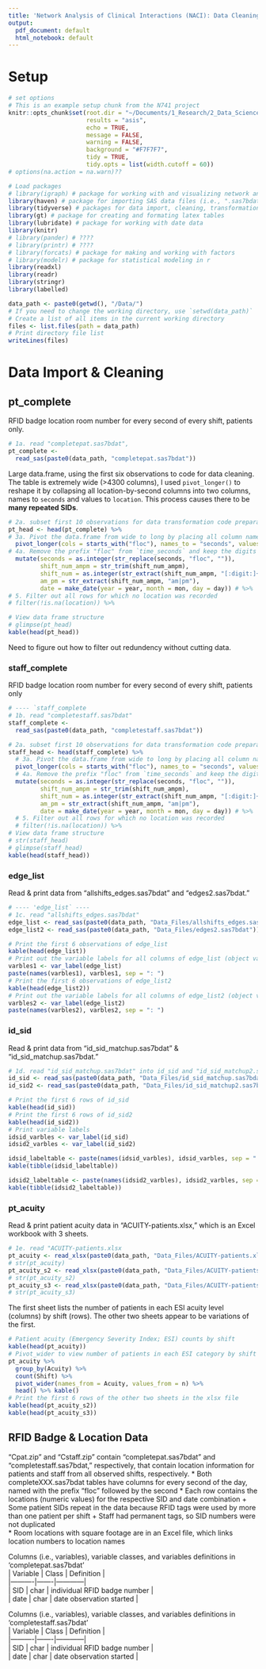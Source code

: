 ```yaml
---
title: 'Network Analysis of Clinical Interactions (NACI): Data Cleaning Log'
output:
  pdf_document: default
  html_notebook: default
---  
```


# Setup  

```r
# set options
# This is an example setup chunk from the N741 project
knitr::opts_chunk$set(root.dir = "~/Documents/1_Research/2_Data_Science/0_Projects/1_NACI/Data",
                      results = "asis",
                      echo = TRUE,
                      message = FALSE,
                      warning = FALSE,
                      background = "#F7F7F7",
                      tidy = TRUE,
                      tidy.opts = list(width.cutoff = 60))
# options(na.action = na.warn)??

```

```r
# Load packages
# library(igraph) # package for working with and visualizing network analysis objectve
library(haven) # package for importing SAS data files (i.e., ".sas7bdat")
library(tidyverse) # packages for data import, cleaning, transformation, and analysis
library(gt) # package for creating and formating latex tables
library(lubridate) # package for working with date data
library(knitr)
# library(pander) # ????
# library(printr) # ????
# library(forcats) # package for making and working with factors
# library(modelr) # package for statistical modeling in r
library(readxl)
library(readr)
library(stringr)
library(labelled)
```

```r
data_path <- paste0(getwd(), "/Data/")
# If you need to change the working directory, use `setwd(data_path)`
# Create a list of all items in the current working directory
files <- list.files(path = data_path)
# Print directory file list
writeLines(files)
```

# Data Import & Cleaning  

## pt_complete  
RFID badge location room number for every second of every shift, patients only.  

```r
# 1a. read "completepat.sas7bdat",  
pt_complete <- 
  read_sas(paste0(data_path, "completepat.sas7bdat"))

```
Large data.frame, using the first six observations to code for data cleaning. The table is extremely wide (>4300 columns), I used `pivot_longer()` to reshape it by collapsing all location-by-second columns into two columns, names to `seconds` and values to `location`. This process causes there to be __many repeated SIDs__.  
```r
# 2a. subset first 10 observations for data transformation code preparation
pt_head <- head(pt_complete) %>% 
# 3a. Pivot the data.frame from wide to long by placing all column names that start with "floc" into a new column, "seconds," and placing respective observations for each "floc" variable into a "location_num" column
  pivot_longer(cols = starts_with("floc"), names_to = "seconds", values_to = "location_num") %>% 
# 4a. Remove the prefix "floc" from `time_seconds` and keep the digits as `seconds`
  mutate(seconds = as.integer(str_replace(seconds, "floc", "")), 
         shift_num_ampm = str_trim(shift_num_ampm),
         shift_num = as.integer(str_extract(shift_num_ampm, "[:digit:]+")),
         am_pm = str_extract(shift_num_ampm, "am|pm"),
         date = make_date(year = year, month = mon, day = day)) # %>% 
# 5. Filter out all rows for which no location was recorded
# filter(!is.na(location)) %>% 

# View data frame structure
# glimpse(pt_head)
kable(head(pt_head)) 

```

Need to figure out how to filter out redundency without cutting data.  

### staff_complete 
RFID badge location room number for every second of every shift, patients only
  
```r
# ---- `staff_complete
# 1b. read "completestaff.sas7bdat"
staff_complete <- 
  read_sas(paste0(data_path, "completestaff.sas7bdat"))
```

```r
# 2a. subset first 10 observations for data transformation code preparation
staff_head <- head(staff_complete) %>% 
  # 3a. Pivot the data.frame from wide to long by placing all column names that start with "floc" into a new column, "seconds," and placing respective observations for each "floc" variable into a "location_num" column
  pivot_longer(cols = starts_with("floc"), names_to = "seconds", values_to = "location_num") %>% 
  # 4a. Remove the prefix "floc" from `time_seconds` and keep the digits as `seconds`
  mutate(seconds = as.integer(str_replace(seconds, "floc", "")), 
         shift_num_ampm = str_trim(shift_num_ampm),
         shift_num = as.integer(str_extract(shift_num_ampm, "[:digit:]+")),
         am_pm = str_extract(shift_num_ampm, "am|pm"),
         date = make_date(year = year, month = mon, day = day)) # %>% 
  # 5. Filter out all rows for which no location was recorded
  # filter(!is.na(location)) %>% 
# View data frame structure
# str(staff_head)
# glimpse(staff_head)
kable(head(staff_head))
```

### edge_list
Read & print data from "allshifts_edges.sas7bdat" and "edges2.sas7bdat."  

```r
# ---- 'edge_list` ----
# 1c. read "allshifts_edges.sas7bdat"
edge_list <- read_sas(paste0(data_path, "Data_Files/allshifts_edges.sas7bdat"))
edge_list2 <- read_sas(paste0(data_path, "Data_Files/edges2.sas7bdat"))
```

```r
# Print the first 6 observations of edge_list
kable(head(edge_list))
# Print out the variable labels for all columns of edge_list (object varbles1)
varbles1 <- var_label(edge_list)
paste(names(varbles1), varbles1, sep = ": ")
# Print the first 6 observations of edge_list2
kable(head(edge_list2))
# Print out the variable labels for all columns of edge_list2 (object varbles2)
varbles2 <- var_label(edge_list2)
paste(names(varbles2), varbles2, sep = ": ")
```

### id_sid  
Read & print data from "id_sid_matchup.sas7bdat" & "id_sid_matchup.sas7bdat."  

```r
# 1d. read "id_sid_matchup.sas7bdat" into id_sid and "id_sid_matchup2.sas7bdat" into id_sid2
id_sid <- read_sas(paste0(data_path, "Data_Files/id_sid_matchup.sas7bdat"))
id_sid2 <- read_sas(paste0(data_path, "Data_Files/id_sid_matchup2.sas7bdat"))
```

```r
# Print the first 6 rows of id_sid
kable(head(id_sid))
# Print the first 6 rows of id_sid2
kable(head(id_sid2))
# Print variable labels
idsid_varbles <- var_label(id_sid)
idsid2_varbles <- var_label(id_sid2)

idsid_labeltable <- paste(names(idsid_varbles), idsid_varbles, sep = ": ")
kable(tibble(idsid_labeltable))

idsid2_labeltable <- paste(names(idsid2_varbles), idsid2_varbles, sep = ": ")
kable(tibble(idsid2_labeltable))


```

### pt_acuity  
Read & print patient acuity data in "ACUITY-patients.xlsx," which is an Excel workbook with 3 sheets.  

```r
# 1e. read "ACUITY-patients.xlsx
pt_acuity <- read_xlsx(paste0(data_path, "Data_Files/ACUITY-patients.xlsx"))
# str(pt_acuity)
pt_acuity_s2 <- read_xlsx(paste0(data_path, "Data_Files/ACUITY-patients.xlsx"), sheet = 2, range = "A2:H83")
# str(pt_acuity_s2)
pt_acuity_s3 <- read_xlsx(paste0(data_path, "Data_Files/ACUITY-patients.xlsx"), sheet = 3, range = "A2:G83")
# str(pt_acuity_s3)  
```
The first sheet lists the number of patients in each ESI acuity level (columns) by shift (rows).  The other two sheets appear to be variations of the first.  
```r
# Patient acuity (Emergency Severity Index; ESI) counts by shift
kable(head(pt_acuity))
# Pivot_wider to view number of patients in each ESI category by shift
pt_acuity %>% 
  group_by(Acuity) %>% 
  count(Shift) %>% 
  pivot_wider(names_from = Acuity, values_from = n) %>% 
  head() %>% kable()
# Print the first 6 rows of the other two sheets in the xlsx file
kable(head(pt_acuity_s2))
kable(head(pt_acuity_s3))
```




## RFID Badge & Location Data  
"Cpat.zip" and "Cstaff.zip" contain "completepat.sas7bdat" and "completestaff.sas7bdat," respectively, that contain location information for patients and staff from all observed shifts, respectively.
* Both completeXXX.sas7bdat tables have columns for every second of the day, named with the prefix "floc" followed by the second
* Each row contains the locations (numeric values) for the respective SID and date combination
  +   Some patient SIDs repeat in the data because RFID tags were used by more than one patient per shift
  +   Staff had permanent tags, so SID numbers were not duplicated  
* Room locations with square footage are in an Excel file, which links location numbers to location names  

Columns (i.e., variables), variable classes, and variables definitions in 'completepat.sas7bdat'  
| Variable | Class | Definition |  
|----------|-------|------------|  
| SID | char | individual RFID badge number |  
| date | char | date observation started |  

Columns (i.e., variables), variable classes, and variables definitions in 'completestaff.sas7bdat'  
| Variable | Class | Definition |  
|----------|-------|------------|  
| SID | char | individual RFID badge number |  
| date | char | date observation started |  
  
  
